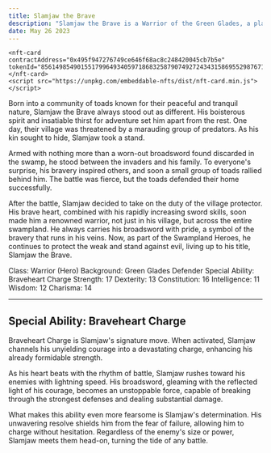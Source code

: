 ```yaml
---
title: Slamjaw the Brave
description: "Slamjaw the Brave is a Warrior of the Green Glades, a place known for its brave toadfolk. His vibrant green skin is a symbol of his lineage. Strong and unyielding, he is a beacon of courage amidst the chaos of battle."
date: May 26 2023
---
```



    <nft-card
    contractAddress="0x495f947276749ce646f68ac8c248420045cb7b5e"
    tokenId="85614985490155179964934059718683258790749272434315869552987671451462117883905">
    </nft-card>
    <script src="https://unpkg.com/embeddable-nfts/dist/nft-card.min.js"></script>

Born into a community of toads known for their peaceful and tranquil nature, Slamjaw the Brave always stood out as different. His boisterous spirit and insatiable thirst for adventure set him apart from the rest. One day, their village was threatened by a marauding group of predators. As his kin sought to hide, Slamjaw took a stand.

Armed with nothing more than a worn-out broadsword found discarded in the swamp, he stood between the invaders and his family. To everyone's surprise, his bravery inspired others, and soon a small group of toads rallied behind him. The battle was fierce, but the toads defended their home successfully.

After the battle, Slamjaw decided to take on the duty of the village protector. His brave heart, combined with his rapidly increasing sword skills, soon made him a renowned warrior, not just in his village, but across the entire swampland. He always carries his broadsword with pride, a symbol of the bravery that runs in his veins. Now, as part of the Swampland Heroes, he continues to protect the weak and stand against evil, living up to his title, Slamjaw the Brave.

Class: Warrior (Hero)
Background: Green Glades Defender
Special Ability: Braveheart Charge
Strength: 17
Dexterity: 13
Constitution: 16
Intelligence: 11
Wisdom: 12
Charisma: 14



---

## Special Ability: Braveheart Charge

Braveheart Charge is Slamjaw's signature move. When activated, Slamjaw channels his unyielding courage into a devastating charge, enhancing his already formidable strength.

As his heart beats with the rhythm of battle, Slamjaw rushes toward his enemies with lightning speed. His broadsword, gleaming with the reflected light of his courage, becomes an unstoppable force, capable of breaking through the strongest defenses and dealing substantial damage.

What makes this ability even more fearsome is Slamjaw's determination. His unwavering resolve shields him from the fear of failure, allowing him to charge without hesitation. Regardless of the enemy's size or power, Slamjaw meets them head-on, turning the tide of any battle.